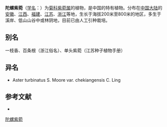 {{Speciesbox
| name = 陀螺紫菀
| status = 
| status_system = 
| image =
| genus = Aster
| species = turbinatus
| authority = S. Moore
| subdivision_ranks =[[变种|变种]]
| subdivision =
* 陀螺紫菀 ''A. t.'' var. ''turbinatus''
* [[仙白草|仙白草]] ''A. t.'' var. ''chekiangensis''
}}

'''陀螺紫菀'''（[[学名|学名]]：{{lang|la|''Aster turbinatus''}}）为[[菊科|菊科]][[紫菀属|紫菀属]]的植物，是中国的特有植物。分布在[[中国大陆|中国大陆]]的[[安徽|安徽]]、[[江西|江西]]、[[福建|福建]]、[[江苏|江苏]]、[[浙江|浙江]]等地，生长于海拔200米至800米的地区，多生于溪岸、低山山谷中或林阴地，目前已由人工引种栽培。

== 别名 ==
一枝香、百条根（浙江俗名）、单头紫菀（江苏种子植物手册）

== 异名 ==
* Aster turbinatus S. Moore var. chekiangensis C. Ling

== 参考文献 ==
<div class="references-small">
* {{cite web| url =http://www.bioinfo.cn/db05/KmzwSpecies.php?action=view&id=2684| title =陀螺紫菀（原变种）| work =《中国高等植物数据库全库》| publisher =中国科学院微生物研究所| author =昆明植物研究所| accessdate =2009-02-23| deadurl =yes| archiveurl =https://web.archive.org/web/20160305053406/http://www.bioinfo.cn/db05/KmzwSpecies.php?action=view&id=2684| archivedate =2016-03-05}}
</div>
{{Taxonbar|from=Q15226160}}

[[Category:紫菀属|陀螺紫菀]]


{{植物小作品}}